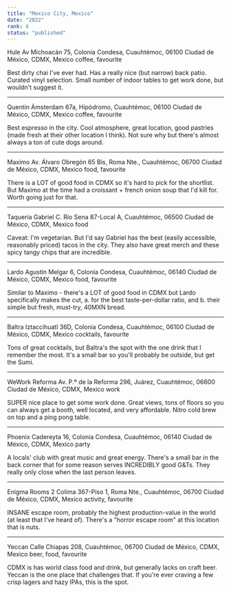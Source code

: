```yaml
---
title: "Mexico City, Mexico"
date: "2022"
rank: 6
status: "published"
---
```


Hule
Av Michoacán 75, Colonia Condesa, Cuauhtémoc, 06100 Ciudad de México, CDMX, Mexico
coffee, favourite

Best dirty chai I've ever had. Has a really nice (but narrow) back patio. Curated vinyl selection. Small number of indoor tables to get work done, but wouldn't suggest it.

---

Quentin
Ámsterdam 67a, Hipódromo, Cuauhtémoc, 06100 Ciudad de México, CDMX, Mexico
coffee, favourite

Best espresso in the city. Cool atmosphere, great location, good pastries (made fresh at their other location I think). Not sure why but there's almost always a ton of cute dogs around.

---

Maximo
Av. Álvaro Obregón 65 Bis, Roma Nte., Cuauhtémoc, 06700 Ciudad de México, CDMX, Mexico
food, favourite

There is a LOT of good food in CDMX so it's hard to pick for the shortlist. But Maximo at the time had a croissant + french onion soup that I'd kill for. Worth going just for that.

---

Taqueria Gabriel
C. Río Sena 87-Local A, Cuauhtémoc, 06500 Ciudad de México, CDMX, Mexico
food

Caveat: I'm vegetarian. But I'd say Gabriel has the best (easily accessible, reasonably priced) tacos in the city. They also have great merch and these spicy tangy chips that are incredible.

---

Lardo
Agustín Melgar 6, Colonia Condesa, Cuauhtémoc, 06140 Ciudad de México, CDMX, Mexico
food, favourite

Similar to Maximo - there's a LOT of good food in CDMX but Lardo specifically makes the cut, a. for the best taste-per-dollar ratio, and b. their simple but fresh, must-try, 40MXN bread.

---

Baltra
Iztaccihuatl 36D, Colonia Condesa, Cuauhtémoc, 06100 Ciudad de México, CDMX, Mexico
cocktails, favourite

Tons of great cocktails, but Baltra's the spot with the one drink that I remember the most. It's a small bar so you'll probably be outside, but get the Sumi.

---

WeWork Reforma
Av. P.º de la Reforma 296, Juárez, Cuauhtémoc, 06600 Ciudad de México, CDMX, Mexico
work

SUPER nice place to get some work done. Great views, tons of floors so you can always get a booth, well located, and very affordable. Nitro cold brew on top and a ping pong table.

---

Phoenix
Cadereyta 16, Colonia Condesa, Cuauhtémoc, 06140 Ciudad de México, CDMX, Mexico
party

A locals' club with great music and great energy. There's a small bar in the back corner that for some reason serves INCREDIBLY good G&Ts. They really only close when the last person leaves.

---

Enigma Rooms 2
Colima 367-Piso 1, Roma Nte., Cuauhtémoc, 06700 Ciudad de México, CDMX, Mexico
activity, favourite

INSANE escape room, probably the highest production-value in the world (at least that I've heard of). There's a "horror escape room" at this location that is nuts.

---

Yeccan
Calle Chiapas 208, Cuauhtémoc, 06700 Ciudad de México, CDMX, Mexico
beer, food, favourite

CDMX is has world class food and drink, but generally lacks on craft beer. Yeccan is the one place that challenges that. If you're ever craving a few crisp lagers and hazy IPAs, this is the spot.